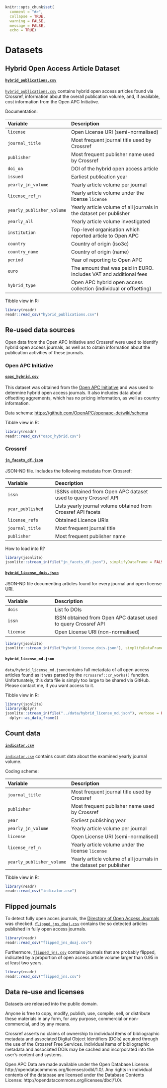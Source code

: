 ```r
knitr::opts_chunk$set(
  comment = "#>",
  collapse = TRUE,
  warning = FALSE,
  message = FALSE,
  echo = TRUE)
```

# Datasets

## Hybrid Open Access Article Dataset

#### [`hybrid_publications.csv`](hybrid_publications.csv) 

[`hybrid_publications.csv`](hybrid_publications.csv) contains hybrid open access articles found via Crossref, information about the overall publication volume, and, if available, cost information from the Open APC Initiative.

Documentation:

|Variable                   |Description
|:--------------------------|:------------------------------------------------------------------|
|`license`                  |Open License URI (semi-normalised)                                 |
|`journal_title`            |Most frequent journal title used by Crossref                       |
|`publisher`                |Most frequent publisher name used by Crossref                      |
|`doi_oa`                   |DOI of the hybrid open access article                              |
|`issued`                   |Earliest publication year                                          |            
|`yearly_jn_volume`         |Yearly article volume per journal                                  |
|`license_ref_n`            |Yearly article volume under the license `license`                  |
|`yearly_publisher_volume`  |Yearly article volume of all journals in the dataset per publisher |
|`yearly_all`               |Yearly article volume investigated                                 |
|`institution`              |Top-level organisation which reported article to Open APC          |
|`country`                  |Country of origin (iso3c)                                          |
|`country_name`             |Country of origin (name)                                           |
|`period`                   |Year of reporting to Open APC                                      |
|`euro`                     |The amount that was paid in EURO. Includes VAT and additional fees |
|`hybrid_type`              |Open APC hybrid open access collection (individual or offsetting)  |

Tibble view in R:

```r
library(readr)
readr::read_csv("hybrid_publications.csv")
```

## Re-used data sources

Open data from the Open APC Initiative and Crossref were used to identify hybrid open access journals, as well as to obtain information about the publication activities of these journals.

### Open APC Initiative

#### [`oapc_hybrid.csv`](oapc_hybrid.csv)

This dataset was obtained from the [Open APC Initiative](https://github.com/openapc/openapc-de) and was used to determine hybrid open access journals. It also includes data about offsetting aggrements, which has no pricing information, as well as country information.

Data schema: <https://github.com/OpenAPC/openapc-de/wiki/schema>

Tibble view in R:

```r
library(readr)
readr::read_csv("oapc_hybrid.csv")
```

### Crossref

#### [`jn_facets_df.json`](jn_facets_df.json)

JSON-ND file. Includes the following metadata from Crossref:

|Variable                     |Description                                                        |
|:----------------------------|:------------------------------------------------------------------|
|`issn`                       |ISSNs obtained from Open APC dataset used to query Crossref API    |
|`year_published`             |Lists yearly journal volume obtained from Crossref API facets      |
|`license_refs`               |Obtained Licence URIs                                              |
|`journal_title`              |Most frequent journal title                                        |
|`publisher`                  |Most frequent publisher name                                       |

How to load into R?

```r
library(jsonlite)
jsonlite::stream_in(file("jn_facets_df.json"), simplifyDataFrame = FALSE)
```

#### [`hybrid_license_dois.json`](hybrid_license_dois.json)

JSON-ND file documenting articles found for every journal and open license URI.

Variable                    |Description
|:--------------------------|:--------------------------------------------------------------|
|`dois`                     |List fo DOIs                                                   |
|`issn`                     |ISSN obtained from Open APC dataset used to query Crossref API |
|`license`                  |Open License URI (non-normalised)                              |

```r
library(jsonlite)
jsonlite::stream_in(file("hybrid_license_dois.json"), simplifyDataFrame = FALSE)
```

#### `hybrid_license_md.json`

`data/hybrid_license_md.json`contains full metadata of all open access articles found as it was parsed by the `rcrossref::cr_works()` function. Unfortunately, this data file is simply too large to be shared via GitHub. Please contact me, if you want access to it.

Tibble view in R:

```r
library(jsonlite)
library(dplyr)
jsonlite::stream_in(file("../data/hybrid_license_md.json"), verbose = FALSE) %>%
  dplyr::as_data_frame()
```

## Count data

#### [`indicator.csv`](indicator.csv)

[`indicator.csv`](indicator.csv) contains count data about the examined yearly journal volume. 

Coding scheme:

|Variable                    |Description
|:--------------------------|:------------------------------------------------------------------|
|`journal_title`            |Most frequent journal title used by Crossref                       |
|`publisher`                |Most frequent publisher name used by Crossref                      |
|`year`                     |Earliest publishing year                                           |
|`yearly_jn_volume`         |Yearly article volume per journal                                  |
|`license`                  |Open License URI (semi-normalised)                                 |
|`license_ref_n`            |Yearly article volume under the license `license`                  |
|`yearly_publisher_volume`  |Yearly article volume of all journals in the dataset per publisher |   


Tibble view in R:

```r
library(readr)
readr::read_csv("indicator.csv")
```

## Flipped journals

To detect fully open acces journals, the [Directory of Open Access Journals](https://doaj.org/) was checked. [`flipped_jns_doaj.csv`](flipped_jns_doaj.csv) contains the so detected articles published in fully open access journals.

```r
library(readr)
readr::read_csv("flipped_jns_doaj.csv")
```

Furthermore, [`flipped_jns.csv`](flipped_jns.csv) contains journals that are probably flipped, indicated by a proportion of open access article volume larger than 0.95 in at least two years.

```r
library(readr)
readr::read_csv("flipped_jns.csv")
```


## Data re-use and licenses

Datasets are released into the public domain.

Anyone is free to copy, modify, publish, use, compile, sell, or distribute these materials in any form, for any purpose, commercial or non-commercial, and by any means.

Crossref asserts no claims of ownership to individual items of bibliographic metadata and associated Digital Object Identifiers (DOIs) acquired through the use of the Crossref Free Services. Individual items of bibliographic metadata and associated DOIs may be cached and incorporated into the user's content and systems.

Open APC Data are made available under the Open Database License: http://opendatacommons.org/licenses/odbl/1.0/. Any rights in individual contents of the database are licensed under the Database Contents License: http://opendatacommons.org/licenses/dbcl/1.0/.